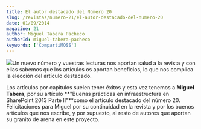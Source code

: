 ```yaml
---
title: El autor destacado del Número 20
slug: /revistas/numero-21/el-autor-destacado-del-numero-20
date: 01/09/2014
magazine: 21
author: Miguel Tabera Pacheco
authorId: miguel-tabera-pacheco
keywords: ['CompartiMOSS']
---
```






​![](/../images/autores/miguel-tabera-pacheco.png)Un nuevo número y vuestras lecturas nos aportan salud a la revista y con ellas sabemos que los artículos os aportan beneficios, lo que nos complica la elección del artículo destacado.

Los artículos por capítulos suelen tener éxitos y esta vez tenemos a **Miguel Tabera**, por su artículo **"Buenas prácticas en infraestructura en SharePoint 2013 Parte II"**como el artículo destacado del número 20. Felicitaciones para Miguel por su continuidad en la revista y por los buenos artículos que nos escribe, y por supuesto, al resto de autores que aportan su granito de arena en este proyecto.

 
 
